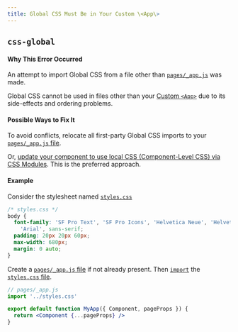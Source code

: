 ```yaml
---
title: Global CSS Must Be in Your Custom \<App\>
---
```


## `css-global`

#### Why This Error Occurred

An attempt to import Global CSS from a file other than [`pages/_app.js`](https://nextjs.org/docs/advanced-features/custom-app) was made.

Global CSS cannot be used in files other than your [Custom `<App>`](https://nextjs.org/docs/advanced-features/custom-app) due to its side-effects and ordering problems.

#### Possible Ways to Fix It

To avoid conflicts, relocate all first-party Global CSS imports to your [`pages/_app.js` file](https://nextjs.org/docs/advanced-features/custom-app).

Or, [update your component to use local CSS (Component-Level CSS) via CSS Modules](https://nextjs.org/docs/basic-features/built-in-css-support#adding-component-level-css). This is the preferred approach.

#### Example

Consider the stylesheet named [`styles.css`](https://nextjs.org/docs/basic-features/built-in-css-support#adding-a-global-stylesheet)

```css
/* styles.css */
body {
  font-family: 'SF Pro Text', 'SF Pro Icons', 'Helvetica Neue', 'Helvetica',
    'Arial', sans-serif;
  padding: 20px 20px 60px;
  max-width: 680px;
  margin: 0 auto;
}
```

Create a [`pages/_app.js` file](https://nextjs.org/docs/advanced-features/custom-app) if not already present. Then [`import`](https://developer.mozilla.org/en-US/docs/Web/JavaScript/Reference/Statements/import) the [`styles.css` file](https://nextjs.org/docs/basic-features/built-in-css-support#adding-a-global-stylesheet).

```jsx
// pages/_app.js
import '../styles.css'

export default function MyApp({ Component, pageProps }) {
  return <Component {...pageProps} />
}
```
